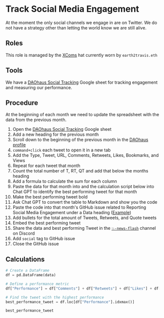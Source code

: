 # Track Social Media Engagement

At the moment the only social channels we engage in are on Twitter. We do not have a strategy other than letting the world know we are still alive.

## Roles

This role is managed by the [XComs](https://app.hatsprotocol.xyz/trees/10/24?compact=true&hatId=24.2.2) hat currently worn by `earth2travis.eth`

## Tools

We have a [DAOhaus Social Tracking](https://docs.google.com/spreadsheets/d/1JwCL7GugTYn0uMumQ49VD1Q5i8n1VGlbKpAqN_SXqZw/edit?gid=0#gid=0) Google sheet for tracking engagement and measuring our performance.

## Procedure

At the beginning of each month we need to update the spreadsheet with the data from the previous month.

1. Open the [DAOhaus Social Tracking](https://docs.google.com/spreadsheets/d/1JwCL7GugTYn0uMumQ49VD1Q5i8n1VGlbKpAqN_SXqZw/edit?gid=0#gid=0) Google sheet
2. Add a new heading for the previous month
3. Scroll down to the beginning of the previous month in the [DAOhaus profile](https://x.com/DAOhaus)
4. `command+click` each tweet to open it in a new tab
5. Add the Type, Tweet, URL, Comments, Retweets, Likes, Bookmarks, and Views
6. Repeat for each tweet that month
7. Count the total number of T, RT, QT and add that below the months heading
8. Add a formula to calculate the sum for each column
9. Paste the data for that month into and the calculation script below into Chat GPT to identify the best performing tweet for that month
10. Make the best performing tweet bold
11. Ask Chat GPT to convert the table to Markdown and show you the code
12. Paste the code into that month's GitHub issue related to Reporting Social Media Engagement under a Data heading ([Example](https://github.com/orgs/HausDAO/projects/28/views/2?pane=issue&itemId=71607772))
13. Add bullets for the total amount of Tweets, Retweets, and Quote tweets
14. Embed the best performing tweet
15. Share the data and best performing Tweet in the [`💥-news-flash`](https://discord.com/channels/709210493549674598/758440646553370635) channel on Discord
16. Add `social` tag to GitHub issue
17. Close the GitHub issue

## Calculations

```python
# Create a DataFrame
df = pd.DataFrame(data)

# Define a performance metric
df["Performance"] = df["Comments"] + df["Retweets"] + df["Likes"] + df["Bookmarks"] + df["Views"]

# Find the tweet with the highest performance
best_performance_tweet = df.loc[df["Performance"].idxmax()]

best_performance_tweet
```
